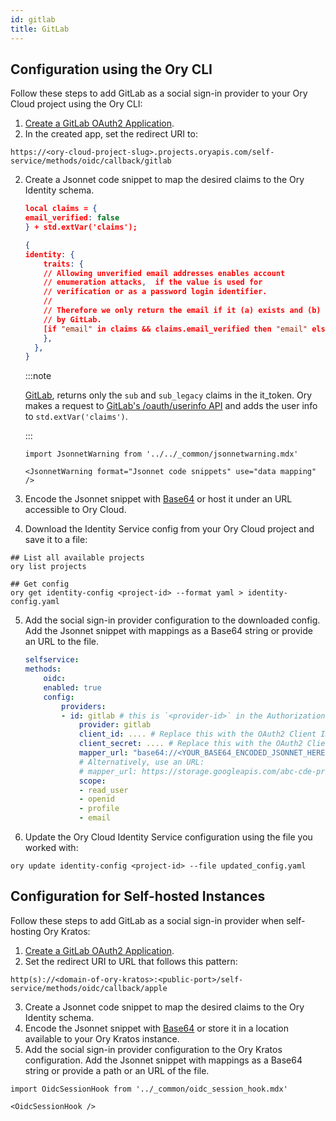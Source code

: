 ```yaml
---
id: gitlab
title: GitLab
---
```


## Configuration using the Ory CLI 

Follow these steps to add GitLab as a social sign-in provider to your Ory Cloud project
using the Ory CLI:

1. [Create a GitLab OAuth2 Application](https://docs.gitlab.com/ee/integration/oauth_provider.html#adding-an-application-through-the-profile).
2. In the created app, set the redirect URI to:
  
  ```shell
  https://<ory-cloud-project-slug>.projects.oryapis.com/self-service/methods/oidc/callback/gitlab
  ```

2. Create a Jsonnet code snippet to map the desired claims to the Ory Identity schema.

    ```json
    local claims = {
    email_verified: false
    } + std.extVar('claims');

    {
    identity: {
        traits: {
        // Allowing unverified email addresses enables account
        // enumeration attacks,  if the value is used for
        // verification or as a password login identifier.
        //
        // Therefore we only return the email if it (a) exists and (b) is marked verified
        // by GitLab.
        [if "email" in claims && claims.email_verified then "email" else null]: claims.email,
        },
      },
    }
    ```

    :::note

    [GitLab](https://docs.gitlab.com/ee/integration/openid_connect_provider.html),
    returns only the `sub` and `sub_legacy` claims in the it_token.
    Ory makes a request to
    [GitLab's /oauth/userinfo API](https://gitlab.com/oauth/userinfo) and adds the
    user info to `std.extVar('claims')`.

    :::
    
    ```mdx-code-block
    import JsonnetWarning from '../../_common/jsonnetwarning.mdx'

    <JsonnetWarning format="Jsonnet code snippets" use="data mapping" />
    ```

3. Encode the Jsonnet snippet with [Base64](https://www.base64encode.org/) or host it under an URL accessible 
to Ory Cloud.
4. Download the Identity Service config from your Ory Cloud project and save it to a file: 

  ```shell
  ## List all available projects
  ory list projects

  ## Get config
  ory get identity-config <project-id> --format yaml > identity-config.yaml
  ```

5. Add the social sign-in provider configuration to the downloaded config. Add the Jsonnet snippet
with mappings as a Base64 string or provide an URL to the file. 

    ```yaml
    selfservice:
    methods:
        oidc:
        enabled: true
        config:
            providers:
            - id: gitlab # this is `<provider-id>` in the Authorization callback URL. DO NOT CHANGE IT ONCE SET!
                provider: gitlab
                client_id: .... # Replace this with the OAuth2 Client ID provided by GitLab
                client_secret: .... # Replace this with the OAuth2 Client Secret provided by GitLab
                mapper_url: "base64://<YOUR_BASE64_ENCODED_JSONNET_HERE>"
                # Alternatively, use an URL:
                # mapper_url: https://storage.googleapis.com/abc-cde-prd/9cac9717f007808bf17f22ce7f4295c739604b183f05ac4afb4
                scope:
                - read_user
                - openid
                - profile
                - email
    ```

6. Update the Ory Cloud Identity Service configuration using the file you worked with: 

  ```shell
  ory update identity-config <project-id> --file updated_config.yaml
  ```

## Configuration for Self-hosted Instances

Follow these steps to add GitLab as a social sign-in provider when self-hosting
Ory Kratos:

1. [Create a GitLab OAuth2 Application](https://docs.gitlab.com/ee/integration/oauth_provider.html#adding-an-application-through-the-profile).
2. Set the redirect URI to URL that follows this pattern:

  ```shell
  http(s)://<domain-of-ory-kratos>:<public-port>/self-service/methods/oidc/callback/apple
  ```

3. Create a Jsonnet code snippet to map the desired claims to the Ory Identity schema.
4. Encode the Jsonnet snippet with [Base64](https://www.base64encode.org/) or store it in a location available to
your Ory Kratos instance. 
5. Add the social sign-in provider configuration to the Ory Kratos configuration. Add the Jsonnet snippet
with mappings as a Base64 string or provide a path or an URL of the file.

```mdx-code-block
import OidcSessionHook from '../_common/oidc_session_hook.mdx'

<OidcSessionHook />
```